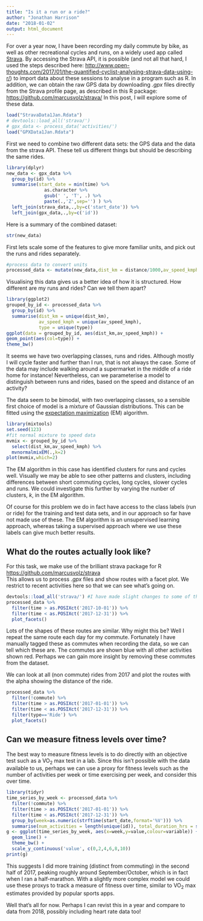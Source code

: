 ```yaml
---
title: "Is it a run or a ride?"
author: "Jonathan Harrison"
date: "2018-01-02"
output: html_document
---
```


For over a year now, I have been recording my daily commute by bike, as well as other recreational cycles and runs, on a widely used app called [Strava](http://www.strava.com). 
By accessing the Strava API, it is possible (and not all that hard, I used the steps described here: <http://www.open-thoughts.com/2017/01/the-quantified-cyclist-analysing-strava-data-using-r/>) to import data about these sessions to analyse in a program such as R.
In addition, we can obtain the raw GPS data by downloading *.gpx* files directly from the Strava profile page, as described in this R package: <https://github.com/marcusvolz/strava/>
In this post, I will explore some of these data. 

```r
load("StravaData1Jan.Rdata")
# devtools::load_all('strava/')
# gpx_data <- process_data('activities/')
load("GPXData1Jan.Rdata")
```

First we need to combine two different data sets: the GPS data and the data from the strava API. These tell us different things but should be describing the same rides.

```r
library(dplyr)
new_data <- gpx_data %>%
  group_by(id) %>%
  summarise(start_date = min(time) %>%
              as.character %>%
              gsub(' ', 'T', .) %>%
              paste(.,'Z',sep='') ) %>%
  left_join(strava_data,.,by=c('start_date')) %>%
  left_join(gpx_data,.,by=c('id'))

```

Here is a summary of the combined dataset:
```r
str(new_data)
```

First lets scale some of the features to give more familiar units, and pick out the runs and rides separately.
```r
#process data to convert units
processed_data <- mutate(new_data,dist_km = distance/1000,av_speed_kmph = average_speed*3600/1000,time_mins = elapsed_time/60)
```

Visualising this data gives us a better idea of how it is structured. How different are my runs and rides? Can we tell them apart?
```r
library(ggplot2)
grouped_by_id <- processed_data %>%
  group_by(id) %>%
  summarise(dist_km = unique(dist_km),
            av_speed_kmph = unique(av_speed_kmph),
            type = unique(type))
ggplot(data = grouped_by_id, aes(dist_km,av_speed_kmph)) + 
geom_point(aes(col=type)) + 
theme_bw()

```

It seems we have two overlapping classes, runs and rides. 
Although mostly I will cycle faster and further than I run, that is not always the case.
Some of the data may include walking around a supermarket in the middle of a ride home for instance!
Nevertheless, can we parameterise a model to distinguish between runs and rides, based on the speed and distance of an activity?

The data seem to be bimodal, with two overlapping classes, so a sensible first choice of model is a mixture of Gaussian distributions. 
This can be fitted using the [expectation maximization](<https://en.wikipedia.org/wiki/Expectation-maximization_algorithm>) (EM) algorithm. 

```r
library(mixtools)
set.seed(123)
#fit normal mixture to speed data
mvmix <- grouped_by_id %>%
  select(dist_km,av_speed_kmph) %>% 
  mvnormalmixEM(.,k=2)
plot(mvmix,which=2)
```

The EM algorithm in this case has identified clusters for runs and cycles well.
Visually we may be able to see other patterns and clusters, including differences between short commuting cycles, long cycles, slower cycles and runs. 
We could investigate this further by varying the nunber of clusters, $k$, in the EM algorithm. 

Of course for this problem we do in fact have access to the class labels (run or ride) for the training and test data sets, and in our approach so far have not made use of these. 
The EM algorithm is an unsupervised learning approach, whereas taking a supervised approach where we use these labels can give much better results. 

## What do the routes actually look like?

For this task, we make use of the brilliant strava package for R <https://github.com/marcusvolz/strava>  
This allows us to process *.gpx* files and show routes with a facet plot.
We restrict to recent activities here so that we can see what's going on.
```r
devtools::load_all('strava/') #I have made slight changes to some of the plotting functions in a local version of the strava package
processed_data %>%
  filter(time > as.POSIXct('2017-10-01')) %>%
  filter(time < as.POSIXct('2017-12-31')) %>%
  plot_facets()
```

Lots of the shapes of these routes are similar. Why might this be?
Well I repeat the same route each day for my commute. Fortunately I have manually tagged these as commutes when recording the data, so we can tell which these are.
The commutes are shown blue with all other activities shown red.
Perhaps we can gain more insight by removing these commutes from the dataset. 

We can look at all (non commute) rides from 2017 and plot the routes with the alpha showing the distance of the ride.
```r
processed_data %>%
  filter(!commute) %>%
  filter(time > as.POSIXct('2017-01-01')) %>%
  filter(time < as.POSIXct('2017-12-31')) %>%
  filter(type=='Ride') %>%
  plot_facets()

```

## Can we measure fitness levels over time?
The best way to measure fitness levels is to do directly with an objective test such as a VO~2~ max test in a lab.
Since this isn't possible with the data available to us, perhaps we can use a proxy for fitness levels such as the number of activities per week or time exercising per week, and consider this over time.

```r
library(tidyr)
time_series_by_week <- processed_data %>%
  filter(!commute) %>%
  filter(time > as.POSIXct('2017-01-01')) %>%
  filter(time < as.POSIXct('2017-12-31')) %>%
  group_by(week=as.numeric(strftime(start_date,format='%V'))) %>%
  summarise(num_activities = length(unique(id)), total_duration_hrs = sum(unique(elapsed_time))/60^2) %>% gather(variable,value,-week)
g <- ggplot(time_series_by_week, aes(x=week,y=value,colour=variable)) +
  geom_line() + 
  theme_bw() + 
  scale_y_continuous('value', c(0,2,4,6,8,10))
print(g)

```

This suggests I did more training (distinct from commuting) in the second half of 2017, peaking roughly around September/October, which is in fact when I ran a half-marathon.
With a slightly more complex model we could use these proxys to track a measure of fitness over time, similar to VO~2~ max estimates provided by popular sports apps. 

Well that's all for now. Perhaps I can revist this in a year and compare to data from 2018, possibly including heart rate data too!
